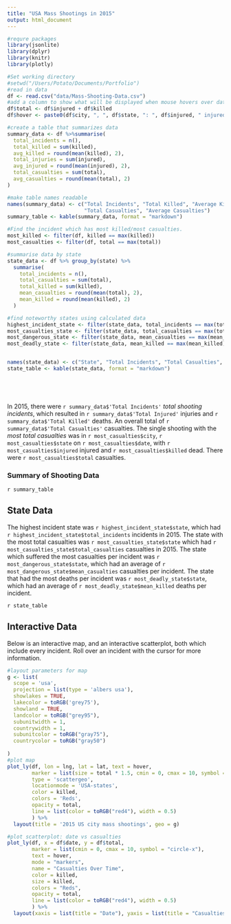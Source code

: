 ```yaml
---
title: "USA Mass Shootings in 2015"
output: html_document
---
```

```r
#requre packages
library(jsonlite)
library(dplyr)
library(knitr)
library(plotly)

#Set working directory
#setwd("/Users/Potato/Documents/Portfolio")
#read in data
df <- read.csv("data/Mass-Shooting-Data.csv")
#add a column to show what will be displayed when mouse hovers over data point
df$total <- df$injured + df$killed
df$hover <- paste0(df$city, ", ", df$state, ": ", df$injured, " injured, ", df$killed, " killed.")

#create a table that summarizes data
summary_data <- df %>%summarise(
  total_incidents = n(),
  total_killed = sum(killed),
  avg_killed = round(mean(killed), 2),
  total_injuries = sum(injured),
  avg_injured = round(mean(injured), 2),
  total_casualties = sum(total),
  avg_casualties = round(mean(total), 2)
)

#make table names readable
names(summary_data) <- c("Total Incidents", "Total Killed", "Average Killed", "Total Injured", "Average Injured", 
                         "Total Casualties", "Average Casualties")
summary_table <- kable(summary_data, format = "markdown")

#Find the incident which has most killed/most casualties.
most_killed <- filter(df, killed == max(killed))
most_casualties <- filter(df, total == max(total))

#summarise data by state
state_data <- df %>% group_by(state) %>%
  summarise(
    total_incidents = n(),
    total_casualties = sum(total),
    total_killed = sum(killed),
    mean_casualties = round(mean(total), 2),
    mean_killed = round(mean(killed), 2)
  )

#find noteworthy states using calculated data
highest_incident_state <- filter(state_data, total_incidents == max(total_incidents))
most_casualties_state <- filter(state_data, total_casualties == max(total_casualties))
most_dangerous_state <- filter(state_data, mean_casualties == max(mean_casualties))
most_deadly_state <- filter(state_data, mean_killed == max(mean_killed))


names(state_data) <- c("State", "Total Incidents", "Total Casualties", "Total Killed", "Mean Casualties", "Mean Killed")
state_table <- kable(state_data, format = "markdown")



  
```
In 2015, there were `r summary_data$'Total Incidents'` _total shooting incidents_, which resulted in `r summary_data$'Total Injured'` injuries and `r summary_data$'Total Killed'` deaths. An overall total of `r summary_data$'Total Casualties'` casualties. The single shooting with the _most total casualties_ was in `r most_casualties$city`, `r most_casualties$state` on `r most_casualties$date`, with `r most_casualties$injured` injured and `r most_casualties$killed` dead. There were `r most_casualties$total` casualties. 

### Summary of Shooting Data

`r summary_table`

## State Data

The highest incident state was `r highest_incident_state$state`, which had `r highest_incident_state$total_incidents` incidents in 2015. The state with the most total casualties was `r most_casualties_state$state` which had `r most_casualties_state$total_casualties` casualties in 2015. The state which suffered the most casualties per incident was `r most_dangerous_state$state`, which had an average of `r most_dangerous_state$mean_casualties` casualties per incident. The state that had the most deaths per incident was `r most_deadly_state$state`, which had an average of `r most_deadly_state$mean_killed` deaths per incident.

`r state_table`

## Interactive Data

Below is an interactive map, and an interactive scatterplot, both which include every incident. Roll over an incident with the cursor for more information. 


```r

#layout parameters for map
g <- list(
  scope = 'usa',
  projection = list(type = 'albers usa'),
  showlakes = TRUE,
  lakecolor = toRGB('grey75'),
  showland = TRUE,
  landcolor = toRGB("grey95"),
  subunitwidth = 1,
  countrywidth = 1,
  subunitcolor = toRGB("gray75"),
  countrycolor = toRGB("gray50")
  
)
#plot map
plot_ly(df, lon = lng, lat = lat, text = hover,
        marker = list(size = total * 1.5, cmin = 0, cmax = 10, symbol = "circle-x"), 
        type = 'scattergeo', 
        locationmode = 'USA-states', 
        color = killed,
        colors = 'Reds',
        opacity = total,
        line = list(color = toRGB("red4"), width = 0.5)
        ) %>%
  layout(title = '2015 US city mass shootings', geo = g)

#plot scatterplot: date vs casualties
plot_ly(df, x = df$date, y = df$total,
        marker = list(cmin = 0, cmax = 10, symbol = "circle-x"),
        text = hover,
        mode = "markers", 
        name = "Casualties Over Time", 
        color = killed, 
        size = killed,
        colors = "Reds",
        opacity = total,
        line = list(color = toRGB("red4"), width = 0.5)
        ) %>%
  layout(xaxis = list(title = "Date"), yaxis = list(title = "Casualties"))
```

